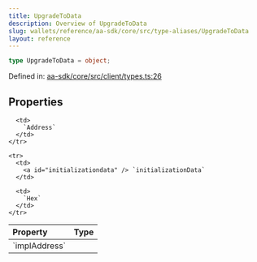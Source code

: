 ```yaml
---
title: UpgradeToData
description: Overview of UpgradeToData
slug: wallets/reference/aa-sdk/core/src/type-aliases/UpgradeToData
layout: reference
---
```


```ts
type UpgradeToData = object;
```

Defined in: [aa-sdk/core/src/client/types.ts:26](https://github.com/alchemyplatform/aa-sdk/blob/4987bdd63823427c48ec21401b71fa3cfc2d0675/aa-sdk/core/src/client/types.ts#L26)

## Properties

<table>
  <thead>
    <tr>
      <th align="left">Property</th>
      <th align="left">Type</th>
    </tr>
  </thead>

  <tbody>
    <tr>
      <td>
        <a id="impladdress" /> `implAddress`
      </td>

      <td>
        `Address`
      </td>
    </tr>

    <tr>
      <td>
        <a id="initializationdata" /> `initializationData`
      </td>

      <td>
        `Hex`
      </td>
    </tr>

  </tbody>
</table>
